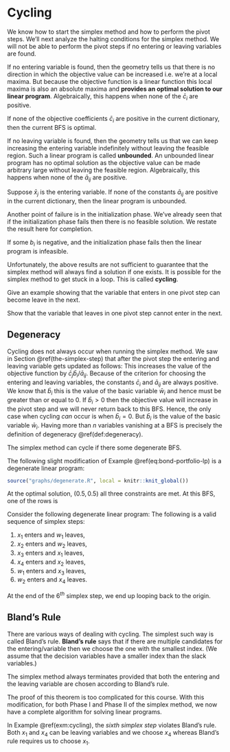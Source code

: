 # Cycling

We know how to start the simplex method and how to perform the pivot steps.
We'll next analyze the halting conditions for the simplex method. 
We will not be able to perform the pivot steps if no entering or leaving variables are found.

If no entering variable is found, then the geometry tells us that there is no direction in which the objective value can be increased i.e. we're at a local maxima. 
But because the objective function is a linear function this local maxima is also an absolute maxima and **provides an optimal solution to our linear program**. Algebraically, this happens when none of the $\bar{c}_i$ are positive. 

::: {.proposition}
If none of the objective coefficients $\bar{c}_i$ are positive in the current dictionary, then the current BFS is optimal.
:::

If no leaving variable is found, then the geometry tells us that we can keep increasing the entering variable indefinitely without leaving the feasible region. Such a linear program is called **unbounded**. 
An unbounded linear program has no optimal solution as the objective value can be made arbitrary large without leaving the feasible region. Algebraically, this happens when none of the $\bar{a}_{ij}$ are positive.

::: {.proposition}
Suppose $\bar{x}_j$ is the entering variable. If none of the constants $\bar{a}_{ij}$ are positive in the current dictionary, then the linear program is unbounded.
:::

Another point of failure is in the initialization phase. We've already seen that if the initialization phase fails then there is no feasible solution. We restate the result here for completion.

::: {.proposition}
If some $b_i$ is negative, and the initialization phase fails then the linear program is infeasible.
:::

Unfortunately, the above results are not sufficient to guarantee that the simplex method will always find a solution if one exists. It is possible for the simplex method to get stuck in a loop. This is called **cycling**.

::: {.exercise}
Give an example showing that the variable that enters in one pivot step can become leave in the next.
:::

::: {.exercise}
Show that the variable that leaves in one pivot step cannot enter in the next.
:::

## Degeneracy

Cycling does not always occur when running the simplex method. We saw in Section \@ref(the-simplex-step) that after the pivot step the entering and leaving variable gets updated as follows: 
\begin{align*}
  \bar{x}_j & \mapsto \bar{b}_i/\bar{a}_{ij} \\
  \bar{w}_i & \mapsto 0.
\end{align*}
This increases the value of the objective function by $\bar{c}_j \bar{b}_i/\bar{a}_{ij}$. 
Because of the criterion for choosing the entering and leaving variables, the constants $\bar{c}_i$ and $\bar{a}_{ij}$ are always positive. We know that $\bar{b}_i$ this is the value of the basic variable $\bar{w}_i$ and hence must be greater than or equal to 0.
If $\bar{b}_i > 0$ then the objective value will increase in the pivot step and we will never return back to this BFS. 
Hence, the only case when cycling *can* occur is when $\bar{b}_i = 0$. 
But $\bar{b}_i$ is the value of the basic variable $\bar{w}_i$. 
Having more than $n$ variables vanishing at a BFS is precisely the definition of degeneracy \@ref(def:degeneracy).

::: {.proposition}
The simplex method can cycle if there some degenerate BFS.
:::

::: {.example}
The following slight modification of Example \@ref(eq:bond-portfolio-lp) is a degenerate linear program: 
\begin{equation*}
  \begin{array}{rrrrrl}
  \mbox{maximize:} & 4x & + & 3y \\
  \mbox{subject to:}
    & 3x & + & 6y & \le & 4.5 \\
    & 2x & + & y & \le & 1.5 \\
    & x & + & y & \le & 1 \\
    & x & , & y & \ge & 0.
  \end{array}
\end{equation*}

```r

source("graphs/degenerate.R", local = knitr::knit_global())

```

At the optimal solution, $(0.5, 0.5)$ all three constraints are met. At this BFS, one of the rows is 
\begin{align}
  w_3 &= 0 + 0.33 w_2 + 0.11 w_1.
\end{align}
:::


::: {.example #cycling}
Consider the following degenerate linear program:
\begin{equation*}
  \begin{array}{rrrrrrrrrl}
  \mbox{maximize:} & x_1 & - & 2x_2 & & & - & 2x_4 \\
  \mbox{subject to:}
    & 0.5 x_1 & - & 3.5x_2 & - & 2x_3 & + & 4 x_4 & \le & 0 \\
    & 0.5 x_1 & - & x_2 & - & 0.5 x_3 & + & 0.5 x_4 & \le & 0 \\
    & x_1 & & & & &  &  & \le & 1 \\
    & x_1 & , & x_2 & , & x_3 & , & x_4 & \ge & 0 \\
  \end{array}
\end{equation*}
The following is a valid sequence of simplex steps: 

1. $x_1$ enters and $w_1$ leaves,
1. $x_2$ enters and $w_2$ leaves,
1. $x_3$ enters and $x_1$ leaves,
1. $x_4$ enters and $x_2$ leaves,
1. $w_1$ enters and $x_3$ leaves,
1. $w_2$ enters and $x_4$ leaves.

At the end of the $6^{th}$ simplex step, we end up looping back to the origin.
:::

## Bland's Rule

There are various ways of dealing with cycling. 
The simplest such way is called Bland's rule. 
**Bland's rule** says that if there are multiple candidates for the entering/variable then we choose the one with the smallest index. (We assume that the decision variables have a smaller index than the slack variables.)


::: {.theorem name="Bland's rule"}
The simplex method always terminates provided that both the
entering and the leaving variable are chosen according to Bland’s rule.
:::

The proof of this theorem is too complicated for this course. With this modification, for both Phase I and Phase II of the simplex method, we now have a complete algorithm for solving linear programs.

::: {.example}
In Example \@ref(exm:cycling), the *sixth simplex step* violates Bland's rule. Both $x_1$ and $x_4$ can be leaving variables and we choose $x_4$ whereas Bland's rule requires us to choose $x_1$.
:::